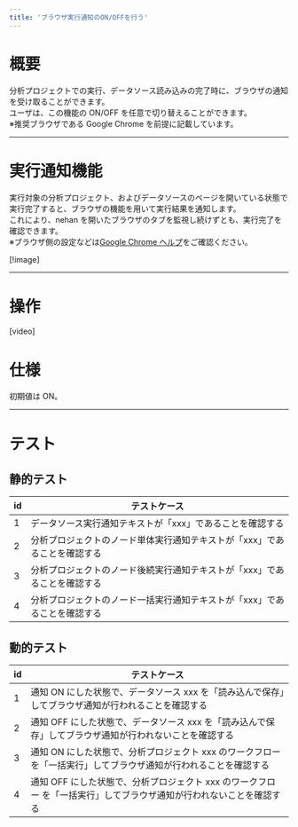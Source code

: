 ```yaml
---
title: 'ブラウザ実行通知のON/OFFを行う'
---
```


# 概要

分析プロジェクトでの実行、データソース読み込みの完了時に、ブラウザの通知を受け取ることができます。  
ユーザは、この機能の ON/OFF を任意で切り替えることができます。  
※推奨ブラウザである Google Chrome を前提に記載しています。

---

# 実行通知機能

実行対象の分析プロジェクト、およびデータソースのページを開いている状態で実行完了すると、ブラウザの機能を用いて実行結果を通知します。  
これにより、nehan を開いたブラウザのタブを監視し続けずとも、実行完了を確認できます。  
※ブラウザ側の設定などは[Google Chrome ヘルプ](https://support.google.com/chrome/answer/3220216?hl=ja&co=GENIE.Platform%3DDesktop)をご確認ください。

[!image]

---

# 操作

[video]

<InternalSection>

# 仕様

初期値は ON。

---

# テスト

## 静的テスト

| id  | テストケース                                                              |
| --- | ------------------------------------------------------------------------- |
| 1   | データソース実行通知テキストが「xxx」であることを確認する                 |
| 2   | 分析プロジェクトのノード単体実行通知テキストが「xxx」であることを確認する |
| 3   | 分析プロジェクトのノード後続実行通知テキストが「xxx」であることを確認する |
| 4   | 分析プロジェクトのノード一括実行通知テキストが「xxx」であることを確認する |

## 動的テスト

| id  | テストケース                                                                                                        |
| --- | ------------------------------------------------------------------------------------------------------------------- |
| 1   | 通知 ON にした状態で、データソース xxx を「読み込んで保存」してブラウザ通知が行われることを確認する                 |
| 2   | 通知 OFF にした状態で、データソース xxx を「読み込んで保存」してブラウザ通知が行われないことを確認する              |
| 3   | 通知 ON にした状態で、分析プロジェクト xxx のワークフロー を「一括実行」してブラウザ通知が行われることを確認する    |
| 4   | 通知 OFF にした状態で、分析プロジェクト xxx のワークフロー を「一括実行」してブラウザ通知が行われないことを確認する |

</InternalSection>
